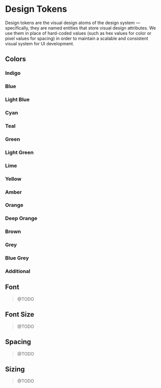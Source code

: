 
<Meta title="Design Tokens/Overview" />

<!-- CSS styles for the page -->
<style>{`
`}</style>

# Design Tokens

Design tokens are the visual design atoms of the design system — specifically, they are named entities that store visual design attributes. We use them in place of hard-coded values (such as hex values for color or pixel values for spacing) in order to maintain a scalable and consistent visual system for UI development.

## Colors

<!-- ### Red
<DesignTokenDocBlock categoryName="Red" viewType="card" />

### Pink
<DesignTokenDocBlock categoryName="Pink" viewType="card" />

### Purple
<DesignTokenDocBlock categoryName="Purple" viewType="card" />

### Deep Purple 🤘
<DesignTokenDocBlock categoryName="Deep Purple" viewType="card" /> -->

### Indigo
<DesignTokenDocBlock categoryName="Indigo" viewType="card" />

### Blue
<DesignTokenDocBlock categoryName="Blue" viewType="card" />

### Light Blue
<DesignTokenDocBlock categoryName="Light Blue" viewType="card" />

### Cyan
<DesignTokenDocBlock categoryName="Cyan" viewType="card" />

### Teal
<DesignTokenDocBlock categoryName="Teal" viewType="card" />

### Green
<DesignTokenDocBlock categoryName="Green" viewType="card" />

### Light Green
<DesignTokenDocBlock categoryName="Light Green" viewType="card" />

### Lime
<DesignTokenDocBlock categoryName="Lime" viewType="card" />

### Yellow
<DesignTokenDocBlock categoryName="Yellow" viewType="card" />

### Amber
<DesignTokenDocBlock categoryName="Amber" viewType="card" />

### Orange
<DesignTokenDocBlock categoryName="Orange" viewType="card" />

### Deep Orange
<DesignTokenDocBlock categoryName="Deep Orange" viewType="card" />

### Brown
<DesignTokenDocBlock categoryName="Brown" viewType="card" />

### Grey
<DesignTokenDocBlock categoryName="Grey" viewType="card" />

### Blue Grey
<DesignTokenDocBlock categoryName="Blue Grey" viewType="card" />

### Additional
<DesignTokenDocBlock categoryName="Additional" viewType="card" />


## Font

> @TODO

## Font Size

> @TODO

## Spacing

> @TODO

## Sizing

> @TODO